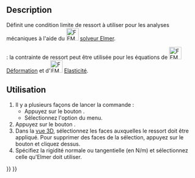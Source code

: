 <languages/>

{{Docnav/fr
|[[FEM_ConstraintTie/fr|Contrainte de liaison]]
|[[FEM_ConstraintForce/fr|Charge d'effort]]
|[[FEM_Workbench/fr|Atelier FEM]]
|IconL=FEM_ConstraintTie.svg
|IconR=FEM_ConstraintForce.svg
|IconC=Workbench_FEM.svg
}}

<div class="mw-translate-fuzzy">
{{GuiCommandContainer
|
{{GuiCommand/fr
|Name=FEM ConstraintSpring
|Name/fr=FEM Ressort
|MenuLocation=Modèle → Conditions limites et charges mécaniques → Ressort
|Workbenches=[[FEM_Workbench/fr|FEM]]
|Version=0.20
}}
{{GuiCommandFemInfo/fr
|Solvers=Elmer
}}
}}
</div>

==Description==

Définit une condition limite de ressort à utiliser pour les analyses mécaniques à l'aide du [[Image:FEM_SolverElmer.svg|32px]] [[FEM_SolverElmer/fr|solveur Elmer]].

{{Version/fr|0.21}} : la contrainte de ressort peut être utilisée pour les équations de [[Image:FEM_EquationDeformation.svg|32px]] [[FEM_EquationDeformation/fr|Déformation]] et d'[[Image:FEM_EquationElasticity.svg|32px]] [[FEM_EquationElasticity/fr|Elasticité]]. 

<span id="Usage"></span>
==Utilisation==

<div class="mw-translate-fuzzy">
# Il y a plusieurs façons de lancer la commande :
#* Appuyez sur le bouton {{Button|[[Image:FEM_ConstraintSpring.svg|16px]] [[FEM_ConstraintSpring/fr|Ressort]]}}.
#* Sélectionnez l'option {{MenuCommand|Modèle → Conditions limites et charges mécaniques → [[Image:FEM_ConstraintSpring.svg|16px]] Ressort}} du menu.
# Appuyez sur le bouton {{Button|Ajouter}}.
# Dans la [[3D_view/fr|vue 3D]], sélectionnez les faces auxquelles le ressort doit être appliqué. Pour supprimer des faces de la sélection, appuyez sur le bouton {{Button|Supprimer}} et cliquez dessus.
# Spécifiez la rigidité normale ou tangentielle (en N/m) et sélectionnez celle qu'Elmer doit utiliser.
</div>


{{Docnav/fr
|[[FEM_ConstraintTie/fr|Contrainte de liaison]]
|[[FEM_ConstraintForce/fr|Charge d'effort]]
|[[FEM_Workbench/fr|Atelier FEM]]
|IconL=FEM_ConstraintTie.svg
|IconR=FEM_ConstraintForce.svg
|IconC=Workbench_FEM.svg
}}

{{FEM Tools navi{{#translation:}}}}
{{Userdocnavi{{#translation:}}}}